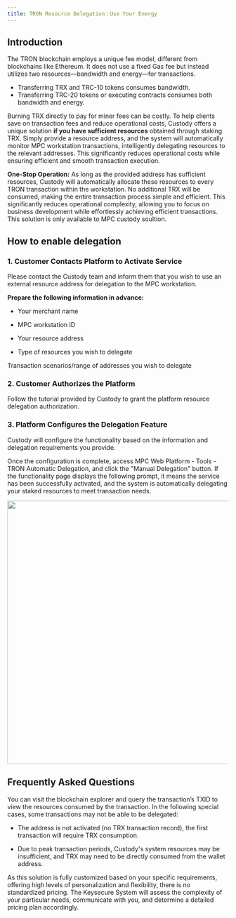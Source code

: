 ```yaml
---
title: TRON Resource Delegation：Use Your Energy
---
```

  
## Introduction
The TRON blockchain employs a unique fee model, different from blockchains like Ethereum. It does not use a fixed Gas fee but instead utilizes two resources—bandwidth and energy—for transactions.
- Transferring TRX and TRC-10 tokens consumes bandwidth.
- Transferring TRC-20 tokens or executing contracts consumes both bandwidth and energy.
  

Burning TRX directly to pay for miner fees can be costly. To help clients save on transaction fees and reduce operational costs, Custody offers a unique solution **if you have sufficient resources** obtained through staking TRX. Simply provide a resource address, and the system will automatically monitor MPC workstation transactions, intelligently delegating resources to the relevant addresses. This significantly reduces operational costs while ensuring efficient and smooth transaction execution.
  
  
**One-Stop Operation:** As long as the provided address has sufficient resources, Custody will automatically allocate these resources to every TRON transaction within the workstation. No additional TRX will be consumed, making the entire transaction process simple and efficient. This significantly reduces operational complexity, allowing you to focus on business development while effortlessly achieving efficient transactions.
  <Tip> 
  This solution is only available to MPC custody soultion.
  </Tip>
  
## How to enable delegation 
  
  ### 1. Customer Contacts Platform to Activate Service

Please contact the Custody team and inform them that you wish to use an external resource address for delegation to the MPC workstation.
  
**Prepare the following information in advance:**

* Your merchant name

* MPC workstation ID

* Your resource address

* Type of resources you wish to delegate

Transaction scenarios/range of addresses you wish to delegate

  ### 2. Customer Authorizes the Platform
  
Follow the tutorial provided by Custody to grant the platform resource delegation authorization.
  
  
  ### 3. Platform Configures the Delegation Feature
 Custody will configure the functionality based on the information and delegation requirements you provide.
  
  Once the configuration is complete, access MPC Web Platform - Tools - TRON Automatic Delegation, and click the "Manual Delegation" button. If the functionality page displays the following prompt, it means the service has been successfully activated, and the system is automatically delegating your staked resources to meet transaction needs.
  
  <div className="w-full flex items-center justify-center">
    <img src="/images/help-center/userresourceen.jpeg" width="600"/>
</div>
  
  
## Frequently Asked Questions
  
 <Accordion title="How to understand the actual transaction resources consumed by an order?">
You can visit the blockchain explorer and query the transaction’s TXID to view the resources consumed by the transaction.
</Accordion>



<Accordion title="Why are some TRON transactions not using delegated resources?">
In the following special cases, some transactions may not be able to be delegated:

* The address is not activated (no TRX transaction record), the first transaction will require TRX consumption.

* Due to peak transaction periods, Custody's system resources may be insufficient, and TRX may need to be directly consumed from the wallet address.

</Accordion>
  
  
  <Accordion title="How does the system charge and settle delegation service fees?">
  As this solution is fully customized based on your specific requirements, offering high levels of personalization and flexibility, there is no standardized pricing. The Keysecure System will assess the complexity of your particular needs, communicate with you, and determine a detailed pricing plan accordingly.
  </Accordion>
  